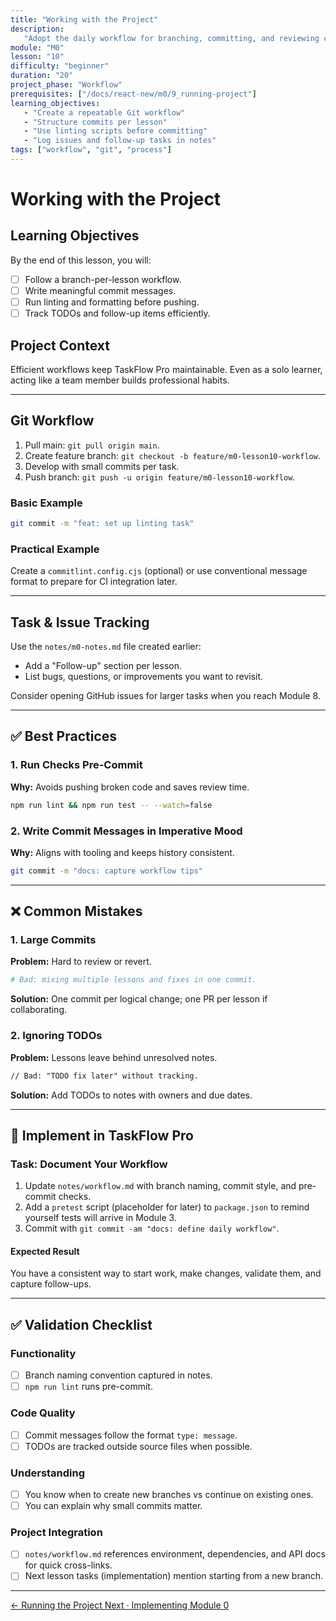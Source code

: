 ```yaml
---
title: "Working with the Project"
description:
   "Adopt the daily workflow for branching, committing, and reviewing changes."
module: "M0"
lesson: "10"
difficulty: "beginner"
duration: "20"
project_phase: "Workflow"
prerequisites: ["/docs/react-new/m0/9_running-project"]
learning_objectives:
   - "Create a repeatable Git workflow"
   - "Structure commits per lesson"
   - "Use linting scripts before committing"
   - "Log issues and follow-up tasks in notes"
tags: ["workflow", "git", "process"]
---
```


# Working with the Project

## Learning Objectives

By the end of this lesson, you will:

-  [ ] Follow a branch-per-lesson workflow.
-  [ ] Write meaningful commit messages.
-  [ ] Run linting and formatting before pushing.
-  [ ] Track TODOs and follow-up items efficiently.

## Project Context

Efficient workflows keep TaskFlow Pro maintainable. Even as a solo learner,
acting like a team member builds professional habits.

---

## Git Workflow

1. Pull main: `git pull origin main`.
2. Create feature branch: `git checkout -b feature/m0-lesson10-workflow`.
3. Develop with small commits per task.
4. Push branch: `git push -u origin feature/m0-lesson10-workflow`.

### Basic Example

```bash
git commit -m "feat: set up linting task"
```

### Practical Example

Create a `commitlint.config.cjs` (optional) or use conventional message format
to prepare for CI integration later.

---

## Task & Issue Tracking

Use the `notes/m0-notes.md` file created earlier:

-  Add a "Follow-up" section per lesson.
-  List bugs, questions, or improvements you want to revisit.

Consider opening GitHub issues for larger tasks when you reach Module 8.

---

## ✅ Best Practices

### 1. Run Checks Pre-Commit

**Why:** Avoids pushing broken code and saves review time.

```bash
npm run lint && npm run test -- --watch=false
```

### 2. Write Commit Messages in Imperative Mood

**Why:** Aligns with tooling and keeps history consistent.

```bash
git commit -m "docs: capture workflow tips"
```

---

## ❌ Common Mistakes

### 1. Large Commits

**Problem:** Hard to review or revert.

```bash
# Bad: mixing multiple lessons and fixes in one commit.
```

**Solution:** One commit per logical change; one PR per lesson if collaborating.

### 2. Ignoring TODOs

**Problem:** Lessons leave behind unresolved notes.

```md
// Bad: "TODO fix later" without tracking.
```

**Solution:** Add TODOs to notes with owners and due dates.

---

## 🔨 Implement in TaskFlow Pro

### Task: Document Your Workflow

1. Update `notes/workflow.md` with branch naming, commit style, and pre-commit
   checks.
2. Add a `pretest` script (placeholder for later) to `package.json` to remind
   yourself tests will arrive in Module 3.
3. Commit with `git commit -am "docs: define daily workflow"`.

#### Expected Result

You have a consistent way to start work, make changes, validate them, and
capture follow-ups.

---

## ✅ Validation Checklist

### Functionality

-  [ ] Branch naming convention captured in notes.
-  [ ] `npm run lint` runs pre-commit.

### Code Quality

-  [ ] Commit messages follow the format `type: message`.
-  [ ] TODOs are tracked outside source files when possible.

### Understanding

-  [ ] You know when to create new branches vs continue on existing ones.
-  [ ] You can explain why small commits matter.

### Project Integration

-  [ ] `notes/workflow.md` references environment, dependencies, and API docs
       for quick cross-links.
-  [ ] Next lesson tasks (implementation) mention starting from a new branch.

---

<div className='mt-8 flex justify-between'>
   <a
      href='/docs/react-new/m0/9_running-project'
      className='text-sm font-medium text-muted-foreground hover:text-foreground'
   >
      ← Running the Project
   </a>
   <a
      href='/docs/react-new/m0/11_implementation'
      className='text-sm font-medium text-primary hover:text-primary/80'
   >
      Next · Implementing Module 0
   </a>
</div>
